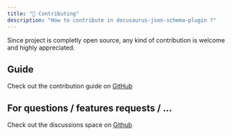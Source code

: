 ```yaml
---
title: "🧩 Contributing"
description: "How to contribute in docusaurus-json-schema-plugin ?"
---
```


Since project is completly open source, any kind of contribution is welcome and highly appreciated.

## Guide

Check out the contribution guide on [GitHub](https://github.com/jy95/docusaurus-json-schema-plugin/blob/main/CONTRIBUTING.md)

## For questions / features requests / ...

Check out the discussions space on [Github](https://github.com/jy95/docusaurus-json-schema-plugin/discussions)
